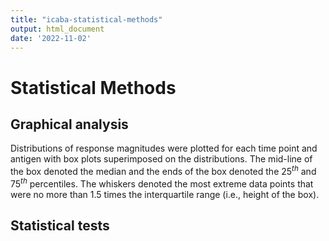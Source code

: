 ```yaml
---
title: "icaba-statistical-methods"
output: html_document
date: '2022-11-02'
---
```


# Statistical Methods

## Graphical analysis
Distributions of response magnitudes were plotted for each time point and antigen with box plots superimposed on the distributions. The mid-line of the box denoted the median and the ends of the box denoted the $25^{th}$ and $75^{th}$ percentiles. The whiskers denoted the most extreme data points that were no more than 1.5 times the interquartile range (i.e., height of the box). 

## Statistical tests


